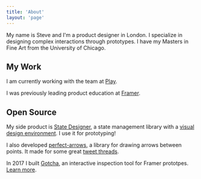 ```yaml
---
title: 'About'
layout: 'page'
---
```


My name is Steve and I'm a product designer in London. I specialize in designing complex interactions through prototypes. I have my Masters in Fine Art from the University of Chicago.

## My Work

I am currently working with the team at [Play](https://www.createwithplay.com/).

I was previously leading product education at [Framer](https://framer.com/).

## Open Source

My side product is [State Designer](https://state-designer.com/), a state management library with a [visual design environment](https://ide.state-designer.com/). I use it for prototyping!

I also developed [perfect-arrows](https://github.com/steveruizok/perfect-arrows), a library for drawing arrows between points. It made for some great [tweet threads](https://twitter.com/steveruizok/status/1283139008499986437).

In 2017 I built [Gotcha](https://github.com/steveruizok/gotcha/), an interactive inspection tool for Framer prototpes. [Learn more](https://blog.framer.com/introducing-gotcha-for-framer-b45bb8d9da86).
